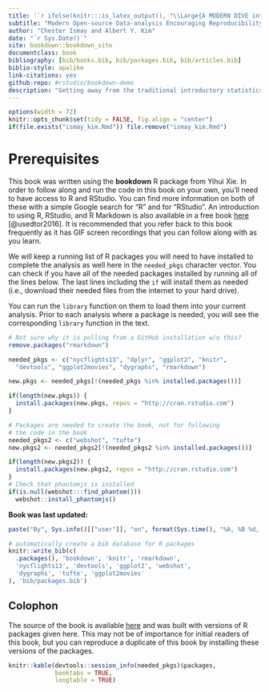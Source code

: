 ```yaml
--- 
title: '`r ifelse(knitr:::is_latex_output(), "\\Large{A MODERN DIVE into Data with R}", "A MODERN DIVE into Data with R")`'
subtitle: "Modern Open-source Data-analysis Encouraging Reproducibility aNd Driven by Intuitive Visualization Efforts" #"Modern Open-source Data-analysis Encouraging Reproducibility and iNtuitive Data-Inspired Visualization Efforts"
author: "Chester Ismay and Albert Y. Kim"
date: "`r Sys.Date()`"
site: bookdown::bookdown_site
documentclass: book
bibliography: [bib/books.bib, bib/packages.bib, bib/articles.bib]
biblio-style: apalike
link-citations: yes
github-repo: #rstudio/bookdown-demo
description: "Getting away from the traditional introductory statistics curriculum, more focused on reproducible research and modern data analysis techniques and tools"
---
```


```r
options(width = 72)
knitr::opts_chunk$set(tidy = FALSE, fig.align = "center")
if(file.exists("ismay_kim.Rmd")) file.remove("ismay_kim.Rmd")
```

# Prerequisites {#prereqs}

This book was written using the **bookdown** R package from Yihui Xie.  In order to follow along and run the code in this book on your own, you'll need to have access to R and RStudio.  You can find more information on both of these with a simple Google search for "R" and for "RStudio".  An introduction to using R, RStudio, and R Markdown is also available in a free book [here](http://ismayc.github.io/rbasics-book) [@usedtor2016].  It is recommended that you refer back to this book frequently as it has GIF screen recordings that you can follow along with as you learn.

We will keep a running list of R packages you will need to have installed to complete the analysis as well here in the `needed_pkgs` character vector.  You can check if you have all of the needed packages installed by running all of the lines below.  The last lines including the `if` will install them as needed (i.e., download their needed files from the internet to your hard drive).

You can run the `library` function on them to load them into your current analysis.  Prior to each analysis where a package is needed, you will see the corresponding `library` function in the text.

```r
# Not sure why it is pulling from a GitHub installation w/o this?
remove.packages("rmarkdown")
```


```r
needed_pkgs <- c("nycflights13", "dplyr", "ggplot2", "knitr", 
  "devtools", "ggplot2movies", "dygraphs", "rmarkdown")

new.pkgs <- needed_pkgs[!(needed_pkgs %in% installed.packages())]

if(length(new.pkgs)) {
  install.packages(new.pkgs, repos = "http://cran.rstudio.com")
}
```

```r
# Packages are needed to create the book, not for following
# the code in the book
needed_pkgs2 <- c("webshot", "tufte")
new.pkgs2 <- needed_pkgs2[!(needed_pkgs2 %in% installed.packages())]

if(length(new.pkgs2)) {
  install.packages(new.pkgs2, repos = "http://cran.rstudio.com")
}
# Check that phantomjs is installed
if(is.null(webshot:::find_phantom()))
  webshot::install_phantomjs()
```

**Book was last updated:**

```r
paste("By", Sys.info()[["user"]], "on", format(Sys.time(), "%A, %B %d, %Y %X %Z"))
```

```r
# automatically create a bib database for R packages
knitr::write_bib(c(
  .packages(), 'bookdown', 'knitr', 'rmarkdown', 
  'nycflights13', 'devtools', 'ggplot2', 'webshot', 
  'dygraphs', 'tufte', 'ggplot2movies'
), 'bib/packages.bib')
```

## Colophon

The source of the book is available [here](https://github.com/ModernStats/bookdown) and was built with versions of R packages given here.  This may not be of importance for initial readers of this book, but you can reproduce a duplicate of this book by installing these versions of the packages.

```r
knitr::kable(devtools::session_info(needed_pkgs)$packages, 
             booktabs = TRUE,
             longtable = TRUE)
```